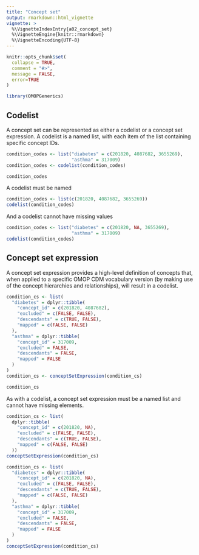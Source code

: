 ```yaml
---
title: "Concept set"
output: rmarkdown::html_vignette
vignette: >
  %\VignetteIndexEntry{a02_concept_set}
  %\VignetteEngine{knitr::rmarkdown}
  %\VignetteEncoding{UTF-8}
---
```


```r
knitr::opts_chunk$set(
  collapse = TRUE,
  comment = "#>", 
  message = FALSE,
  error=TRUE
)
```

```r
library(OMOPGenerics)
```


## Codelist
A concept set can be represented as either a codelist or a concept set expression. A codelist is a named list, with each item of the list containing specific concept IDs. 
```r
condition_codes <- list("diabetes" = c(201820, 4087682, 3655269),
                        "asthma" = 317009)
condition_codes <- codelist(condition_codes)

condition_codes
```

A codelist must be named
```r
condition_codes <- list(c(201820, 4087682, 3655269))
codelist(condition_codes)
```

And a codelist cannot have missing values
```r
condition_codes <- list("diabetes" = c(201820, NA, 3655269),
                        "asthma" = 317009)
codelist(condition_codes)
```


## Concept set expression
A concept set expression provides a high-level definition of concepts that, when applied to a specific OMOP CDM vocabulary version (by making use of the concept hierarchies and relationships), will result in a codelist. 

```r
condition_cs <- list(
  "diabetes" = dplyr::tibble(
    "concept_id" = c(201820, 4087682),
    "excluded" = c(FALSE, FALSE),
    "descendants" = c(TRUE, FALSE),
    "mapped" = c(FALSE, FALSE)
  ),
  "asthma" = dplyr::tibble(
    "concept_id" = 317009,
    "excluded" = FALSE,
    "descendants" = FALSE,
    "mapped" = FALSE
  )
)
condition_cs <- conceptSetExpression(condition_cs)

condition_cs
```

As with a codelist, a concept set expression must be a named list and cannot have missing elements.
```r
condition_cs <- list(
  dplyr::tibble(
    "concept_id" = c(201820, NA),
    "excluded" = c(FALSE, FALSE),
    "descendants" = c(TRUE, FALSE),
    "mapped" = c(FALSE, FALSE)
  ))
conceptSetExpression(condition_cs)
```

```r
condition_cs <- list(
  "diabetes" = dplyr::tibble(
    "concept_id" = c(201820, NA),
    "excluded" = c(FALSE, FALSE),
    "descendants" = c(TRUE, FALSE),
    "mapped" = c(FALSE, FALSE)
  ),
  "asthma" = dplyr::tibble(
    "concept_id" = 317009,
    "excluded" = FALSE,
    "descendants" = FALSE,
    "mapped" = FALSE
  )
)
conceptSetExpression(condition_cs)
```


